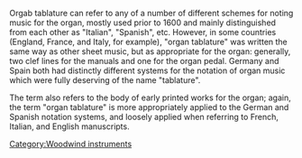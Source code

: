 Orgab tablature can refer to any of a number of different schemes for noting music for the organ, mostly used prior to 1600 and mainly distinguished from each other as "Italian", "Spanish", etc. However, in some countries (England, France, and Italy, for example), "organ tablature" was written the same way as other sheet music, but as appropriate for the organ: generally, two clef lines for the manuals and one for the organ pedal. Germany and Spain both had distinctly different systems for the notation of organ music which were fully deserving of the name "tablature".

The term also refers to the body of early printed works for the organ; again, the term "organ tablature" is more appropriately applied to the German and Spanish notation systems, and loosely applied when referring to French, Italian, and English manuscripts.
{{music-stub}}
[[Category:Woodwind instruments]]